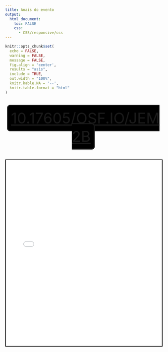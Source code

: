 ```yaml
---
title: Anais do evento
output:
  html_document:
    toc: FALSE
    css:
      - CSS/responsive/css
---
```


<!--install and/or load all R packages-->
```r
knitr::opts_chunk$set(
  echo = FALSE,
  warning = FALSE,
  message = FALSE,
  fig.align = 'center',
  results = "asis",
  include = TRUE,
  out.width = "100%",
  knitr.kable.NA = '--',
  knitr.table.format = "html"
)
```


<br>

<center>

<a style="font-size: 3rem; border: solid; border-radius: 10px; padding: 10px; background-color: black" href="https://doi.org/10.17605/OSF.IO/JEM2B">10.17605/OSF.IO/JEM2B</a>

</center>

<br>

<iframe src="2024/Anais_VIII_Simpósio_Paredesportivo_Carioca.pdf" style="width:100%; height:600px; border:2px solid black;"></iframe>

<br>
